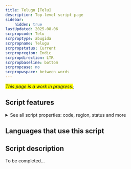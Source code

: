 ```yaml
---
title: Telugu [Telu]
description: Top-level script page
sidebar:
    hidden: true
lastUpdated: 2025-08-06
scrpropcode: Telu
scrproptype: abugida
scrpropname: Telugu
scrpropstatus: Current
scrpropregion: Indic
scrpropdirection: LTR
scrpropbaseline: bottom
scrpropcase: no
scrpropwspace: between words
---
```


<span style='background-color:yellow'>_This page is a work in progress._</span>;


## Script features

<details>
<summary> See all script properties: code, region, status and more</summary>
<ScriptInfo />
</details>

## Languages that use this script

<WsList script='Telu' wsMax='5' />

## Script description

To be completed...

